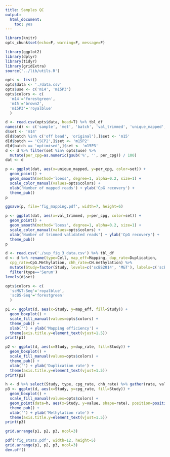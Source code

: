 ```yaml
---
title: Samples QC
output:
  html_document:
    toc: yes
---
```


```r
library(knitr)
opts_chunk$set(echo=F, warning=F, message=F)
```

```r
library(ggplot2)
library(dplyr)
library(tidyr)
library(gridExtra)
source('../lib/utils.R')
```

```r
opts <- list()
opts$data <- './data.csv'
opts$use <- c('m14', 'm15P3')
opts$colors <- c(
  'm14'='forestgreen',
  'm15'='brown2',
  'm15P3'='royalblue'
  )
```

```r
d <- read.csv(opts$data, head=T) %>% tbl_df
names(d) <- c('sample', 'met', 'batch', 'val_trimmed', 'unique_mapped', 'num_cpg', 'per_cpg')
d$set <- 'm14'
d[d$batch %in% c('off bead', 'original'),]$set <- 'm15'
d[d$batch == 'CSCP2',]$set <- 'm15P2'
d[d$batch == 'optimised',]$set <- 'm15P3'
d <- d %>% filter(set %in% opts$use) %>%
  mutate(per_cpg=as.numeric(gsub('%', '', per_cpg)) / 100)
dat <- d
```

```r
p <- ggplot(dat, aes(x=unique_mapped, y=per_cpg, color=set)) +
  geom_point() +
  geom_smooth(method='loess', degree=1, alpha=0.2, size=1) +
  scale_color_manual(values=opts$colors) +
  xlab('Number of mapped reads') + ylab('CpG recovery') +
  theme_pub()
p
```

```r
ggsave(p, file='fig_mapping.pdf', width=7, height=6)
```

```r
p <- ggplot(dat, aes(x=val_trimmed, y=per_cpg, color=set)) +
  geom_point() +
  geom_smooth(method='loess', degree=1, alpha=0.2, size=1) +
  scale_color_manual(values=opts$colors) +
  xlab('Number of trimmed validated reads') + ylab('CpG recovery') +
  theme_pub()
p
```

```r
d <- read.csv('./sup_fig_3_data.csv') %>% tbl_df
d <- d %>% rename(type=Cell, map_eff=Mapping, dup_rate=Duplication,
  cpg_rate=CpG.Methylation, chh_rate=CH.methylation) %>%
  mutate(Study=factor(Study, levels=c('scBS2014', 'M&T'), labels=c('scBS-Seq', 'scM&T-Seq'))) %>%
  filter(type=='Serum')
levels(d$set)
```

```r
opts$colors <- c(
  'scM&T-Seq'='royalblue',
  'scBS-Seq'='forestgreen'
  )
```

```r
p1 <- ggplot(d, aes(x=Study, y=map_eff, fill=Study)) +
  geom_boxplot() +
  scale_fill_manual(values=opts$colors) +
  theme_pub() +
  xlab('') + ylab('Mapping efficiency') +
  theme(axis.title.y=element_text(vjust=1.5))
print(p1)
```

```r
p2 <- ggplot(d, aes(x=Study, y=dup_rate, fill=Study)) +
  geom_boxplot() +
  scale_fill_manual(values=opts$colors) +
  theme_pub() +
  xlab('') + ylab('Duplication rate') +
  theme(axis.title.y=element_text(vjust=1.5))
print(p2)
```

```r
h <- d %>% select(Study, type, cpg_rate, chh_rate) %>% gather(rate, value, -c(Study, type))
p3 <- ggplot(d, aes(x=Study, y=cpg_rate, fill=Study)) +
  geom_boxplot() +
  scale_fill_manual(values=opts$colors) +
  geom_point(data=h, aes(x=Study, y=value, shape=rate), position=position_jitter(w=0.1, h=0)) +
  theme_pub() +
  xlab('') + ylab('Methylation rate') +
  theme(axis.title.y=element_text(vjust=1.5))
print(p3)
```

```r
grid.arrange(p1, p2, p3, ncol=3)
```

```r
pdf('fig_stats.pdf', width=12, height=5)
grid.arrange(p1, p2, p3, ncol=3)
dev.off()
```
